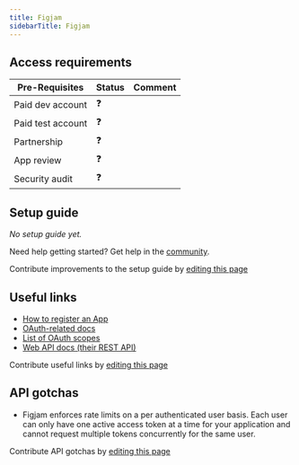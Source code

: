 ```yaml
---
title: Figjam
sidebarTitle: Figjam
---
```



<Overview />
<PreBuiltTooling />
<PreBuiltUseCases />

## Access requirements
| Pre-Requisites | Status | Comment|
| - | - | - |
| Paid dev account | ❓ |  |
| Paid test account | ❓ |  |
| Partnership | ❓ | |
| App review | ❓ |  |
| Security audit | ❓ | |


## Setup guide

_No setup guide yet._

<Tip>Need help getting started? Get help in the [community](https://nango.dev/slack).</Tip>

<Note>Contribute improvements to the setup guide by [editing this page](https://github.com/nangohq/nango/tree/master/docs/integrations/all/figjam.mdx)</Note>


## Useful links

-   [How to register an App](https://www.figma.com/developers/api#register-oauth2)
-   [OAuth-related docs](https://www.figma.com/developers/api#authentication)
-   [List of OAuth scopes](https://www.figma.com/developers/api#authentication-scopes)
-   [Web API docs (their REST API)](https://www.figma.com/developers/api)

<Note>Contribute useful links by [editing this page](https://github.com/nangohq/nango/tree/master/docs/integrations/all/figjam.mdx)</Note>

## API gotchas

- Figjam enforces rate limits on a per authenticated user basis. Each user can only have one active access token at a time for your application and cannot request multiple tokens concurrently for the same user.

<Note>Contribute API gotchas by [editing this page](https://github.com/nangohq/nango/tree/master/docs/integrations/all/figjam.mdx)</Note>
